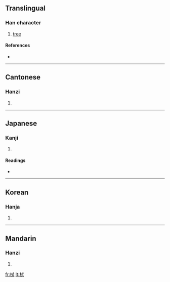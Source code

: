 ==Translingual==

===Han character===
{{Han char|rn=75|rad=木|as=06|sn=10|four=4394<sub>0</sub>|canj=木戈心一 (DIPM)}}

# [[tree]]

====References====
* {{Han ref|kx=0524.100|dkj=14748|dj=0912.110|hdz=21192.070|uh=683B|ud=26683|bh=D1DE|bd=53726}}

----

==Cantonese==

===Hanzi===
{{yue-hanzi|jyut=|y=chik1}}

# {{defn|Cantonese}}

----

==Japanese==

===Kanji===
{{ja-kanji|grade=|rs=木06}}

# {{defn|Japanese}}

====Readings====
* {{ja-readings|on=[[ちょく]] (choku), [[ちき]] (chiki), [[しょく]] (shoku), [[しき]] (shiki)|kun=}}

----

==Korean==

===Hanja===
{{ko-hanja|hangeul=식|eumhun=|rv=sik|mr=sik|y=sik}}

# {{defn|Korean}}

----

==Mandarin==

===Hanzi===
{{cmn-hanzi|pin=[[chì]] ([[chi4]])|wg=ch'ih<sup>4</sup>}}

# {{defn|Mandarin}}

[[fr:栻]]
[[lt:栻]]